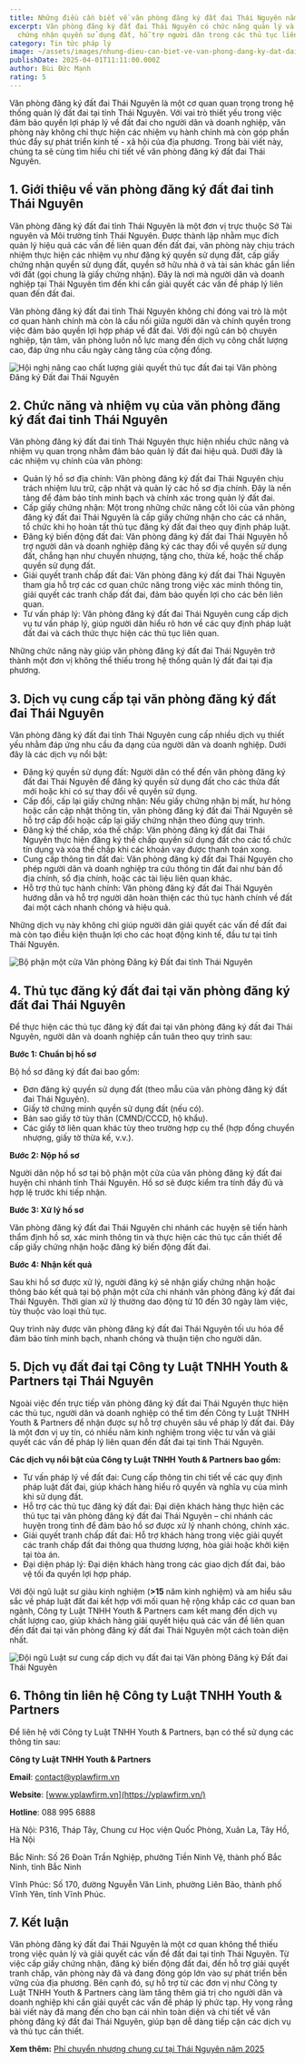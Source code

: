 ```yaml
---
title: Những điều cần biết về văn phòng đăng ký đất đai Thái Nguyên năm 2025
excerpt: Văn phòng đăng ký đất đai Thái Nguyên có chức năng quản lý và cấp giấy
  chứng nhận quyền sử dụng đất, hỗ trợ người dân trong các thủ tục liên quan
category: Tin tức pháp lý
image: ~/assets/images/nhung-dieu-can-biet-ve-van-phong-dang-ky-dat-dai-tinh-thai-nguyen-nam2025.jpg
publishDate: 2025-04-01T11:11:00.000Z
author: Bùi Đức Mạnh
rating: 5
---
```

Văn phòng đăng ký đất đai Thái Nguyên là một cơ quan quan trọng trong hệ thống quản lý đất đai tại tỉnh Thái Nguyên. Với vai trò thiết yếu trong việc đảm bảo quyền lợi pháp lý về đất đai cho người dân và doanh nghiệp, văn phòng này không chỉ thực hiện các nhiệm vụ hành chính mà còn góp phần thúc đẩy sự phát triển kinh tế - xã hội của địa phương. Trong bài viết này, chúng ta sẽ cùng tìm hiểu chi tiết về văn phòng đăng ký đất đai Thái Nguyên.

## 1. Giới thiệu về văn phòng đăng ký đất đai tỉnh Thái Nguyên

Văn phòng đăng ký đất đai tỉnh Thái Nguyên là một đơn vị trực thuộc Sở Tài nguyên và Môi trường tỉnh Thái Nguyên. Được thành lập nhằm mục đích quản lý hiệu quả các vấn đề liên quan đến đất đai, văn phòng này chịu trách nhiệm thực hiện các nhiệm vụ như đăng ký quyền sử dụng đất, cấp giấy chứng nhận quyền sử dụng đất, quyền sở hữu nhà ở và tài sản khác gắn liền với đất (gọi chung là giấy chứng nhận). Đây là nơi mà người dân và doanh nghiệp tại Thái Nguyên tìm đến khi cần giải quyết các vấn đề pháp lý liên quan đến đất đai.

Văn phòng đăng ký đất đai tỉnh Thái Nguyên không chỉ đóng vai trò là một cơ quan hành chính mà còn là cầu nối giữa người dân và chính quyền trong việc đảm bảo quyền lợi hợp pháp về đất đai. Với đội ngũ cán bộ chuyên nghiệp, tận tâm, văn phòng luôn nỗ lực mang đến dịch vụ công chất lượng cao, đáp ứng nhu cầu ngày càng tăng của cộng đồng.

![Hội nghị nâng cao chất lượng giải quyết thủ tục đất đai tại Văn phòng Đăng ký Đất đai Thái Nguyên](~/assets/images/hoi-nghi-nang-cao-chat-luong-giai-quyet-thu-tuc-dat-dai-tai-van-phong-dang-ky-dat-dai-thai-nguyen.jpg "Hội nghị nâng cao chất lượng giải quyết thủ tục đất đai tại Văn phòng Đăng ký Đất đai Thái Nguyên")

## 2. Chức năng và nhiệm vụ của văn phòng đăng ký đất đai tỉnh Thái Nguyên

Văn phòng đăng ký đất đai tỉnh Thái Nguyên thực hiện nhiều chức năng và nhiệm vụ quan trọng nhằm đảm bảo quản lý đất đai hiệu quả. Dưới đây là các nhiệm vụ chính của văn phòng:

* Quản lý hồ sơ địa chính: Văn phòng đăng ký đất đai Thái Nguyên chịu trách nhiệm lưu trữ, cập nhật và quản lý các hồ sơ địa chính. Đây là nền tảng để đảm bảo tính minh bạch và chính xác trong quản lý đất đai.
* Cấp giấy chứng nhận: Một trong những chức năng cốt lõi của văn phòng đăng ký đất đai Thái Nguyên là cấp giấy chứng nhận cho các cá nhân, tổ chức khi họ hoàn tất thủ tục đăng ký đất đai theo quy định pháp luật.
* Đăng ký biến động đất đai: Văn phòng đăng ký đất đai Thái Nguyên hỗ trợ người dân và doanh nghiệp đăng ký các thay đổi về quyền sử dụng đất, chẳng hạn như chuyển nhượng, tặng cho, thừa kế, hoặc thế chấp quyền sử dụng đất.
* Giải quyết tranh chấp đất đai: Văn phòng đăng ký đất đai Thái Nguyên tham gia hỗ trợ các cơ quan chức năng trong việc xác minh thông tin, giải quyết các tranh chấp đất đai, đảm bảo quyền lợi cho các bên liên quan.
* Tư vấn pháp lý: Văn phòng đăng ký đất đai Thái Nguyên cung cấp dịch vụ tư vấn pháp lý, giúp người dân hiểu rõ hơn về các quy định pháp luật đất đai và cách thức thực hiện các thủ tục liên quan.

Những chức năng này giúp văn phòng đăng ký đất đai Thái Nguyên trở thành một đơn vị không thể thiếu trong hệ thống quản lý đất đai tại địa phương.

## 3. Dịch vụ cung cấp tại văn phòng đăng ký đất đai Thái Nguyên

Văn phòng đăng ký đất đai tỉnh Thái Nguyên cung cấp nhiều dịch vụ thiết yếu nhằm đáp ứng nhu cầu đa dạng của người dân và doanh nghiệp. Dưới đây là các dịch vụ nổi bật:

* Đăng ký quyền sử dụng đất: Người dân có thể đến văn phòng đăng ký đất đai Thái Nguyên để đăng ký quyền sử dụng đất cho các thửa đất mới hoặc khi có sự thay đổi về quyền sử dụng.
* Cấp đổi, cấp lại giấy chứng nhận: Nếu giấy chứng nhận bị mất, hư hỏng hoặc cần cập nhật thông tin, văn phòng đăng ký đất đai Thái Nguyên sẽ hỗ trợ cấp đổi hoặc cấp lại giấy chứng nhận theo đúng quy trình.
* Đăng ký thế chấp, xóa thế chấp: Văn phòng đăng ký đất đai Thái Nguyên thực hiện đăng ký thế chấp quyền sử dụng đất cho các tổ chức tín dụng và xóa thế chấp khi các khoản vay được thanh toán xong.
* Cung cấp thông tin đất đai: Văn phòng đăng ký đất đai Thái Nguyên cho phép người dân và doanh nghiệp tra cứu thông tin đất đai như bản đồ địa chính, sổ địa chính, hoặc các tài liệu liên quan khác.
* Hỗ trợ thủ tục hành chính: Văn phòng đăng ký đất đai Thái Nguyên hướng dẫn và hỗ trợ người dân hoàn thiện các thủ tục hành chính về đất đai một cách nhanh chóng và hiệu quả.

Những dịch vụ này không chỉ giúp người dân giải quyết các vấn đề đất đai mà còn tạo điều kiện thuận lợi cho các hoạt động kinh tế, đầu tư tại tỉnh Thái Nguyên.

![Bộ phận một cửa Văn phòng Đăng ký Đất đai tỉnh Thái Nguyên](~/assets/images/bo-phan-mot-cua-van-phong-dang-ky-dat-dai-tinh-thai-nguyen.jpg "Bộ phận một cửa Văn phòng Đăng ký Đất đai tỉnh Thái Nguyên")

## 4. Thủ tục đăng ký đất đai tại văn phòng đăng ký đất đai Thái Nguyên

Để thực hiện các thủ tục đăng ký đất đai tại văn phòng đăng ký đất đai Thái Nguyên, người dân và doanh nghiệp cần tuân theo quy trình sau:

**Bước 1: Chuẩn bị hồ sơ**

Bộ hồ sơ đăng ký đất đai bao gồm:

* Đơn đăng ký quyền sử dụng đất (theo mẫu của văn phòng đăng ký đất đai Thái Nguyên).
* Giấy tờ chứng minh quyền sử dụng đất (nếu có).
* Bản sao giấy tờ tùy thân (CMND/CCCD, hộ khẩu).
* Các giấy tờ liên quan khác tùy theo trường hợp cụ thể (hợp đồng chuyển nhượng, giấy tờ thừa kế, v.v.).

**Bước 2: Nộp hồ sơ**

Người dân nộp hồ sơ tại bộ phận một cửa của văn phòng đăng ký đất đai huyện chi nhánh tỉnh Thái Nguyên. Hồ sơ sẽ được kiểm tra tính đầy đủ và hợp lệ trước khi tiếp nhận.

**Bước 3: Xử lý hồ sơ**

Văn phòng đăng ký đất đai Thái Nguyên chi nhánh các huyện sẽ tiến hành thẩm định hồ sơ, xác minh thông tin và thực hiện các thủ tục cần thiết để cấp giấy chứng nhận hoặc đăng ký biến động đất đai.

**Bước 4: Nhận kết quả**

Sau khi hồ sơ được xử lý, người đăng ký sẽ nhận giấy chứng nhận hoặc thông báo kết quả tại bộ phận một cửa chi nhánh văn phòng đăng ký đất đai Thái Nguyên. Thời gian xử lý thường dao động từ 10 đến 30 ngày làm việc, tùy thuộc vào loại thủ tục.

Quy trình này được văn phòng đăng ký đất đai Thái Nguyên tối ưu hóa để đảm bảo tính minh bạch, nhanh chóng và thuận tiện cho người dân.

## 5. Dịch vụ đất đai tại Công ty Luật TNHH Youth & Partners tại Thái Nguyên

Ngoài việc đến trực tiếp văn phòng đăng ký đất đai Thái Nguyên thực hiện các thủ tục, người dân và doanh nghiệp có thể tìm đến Công ty Luật TNHH Youth & Partners để nhận được sự hỗ trợ chuyên sâu về pháp lý đất đai. Đây là một đơn vị uy tín, có nhiều năm kinh nghiệm trong việc tư vấn và giải quyết các vấn đề pháp lý liên quan đến đất đai tại tỉnh Thái Nguyên.

**Các dịch vụ nổi bật của Công ty Luật TNHH Youth & Partners bao gồm:**

* Tư vấn pháp lý về đất đai: Cung cấp thông tin chi tiết về các quy định pháp luật đất đai, giúp khách hàng hiểu rõ quyền và nghĩa vụ của mình khi sử dụng đất.
* Hỗ trợ các thủ tục đăng ký đất đai: Đại diện khách hàng thực hiện các thủ tục tại văn phòng đăng ký đất đai Thái Nguyên – chi nhánh các huyện trong tỉnh để đảm bảo hồ sơ được xử lý nhanh chóng, chính xác.
* Giải quyết tranh chấp đất đai: Hỗ trợ khách hàng trong việc giải quyết các tranh chấp đất đai thông qua thương lượng, hòa giải hoặc khởi kiện tại tòa án.
* Đại diện pháp lý: Đại diện khách hàng trong các giao dịch đất đai, bảo vệ tối đa quyền lợi hợp pháp.

Với đội ngũ luật sư giàu kinh nghiệm (**\>15** năm kinh nghiệm) và am hiểu sâu sắc về pháp luật đất đai kết hợp với mối quan hệ rộng khắp các cơ quan ban ngành, Công ty Luật TNHH Youth & Partners cam kết mang đến dịch vụ chất lượng cao, giúp khách hàng giải quyết hiệu quả các vấn đề liên quan đến đất đai tại văn phòng đăng ký đất đai Thái Nguyên một cách toàn diện nhất.

![Đội ngũ Luật sư cung cấp dịch vụ đất đai tại Văn phòng Đăng ký Đất đai Thái Nguyên](~/assets/images/doi-ngu-luat-su-cung-cap-dich-vu-dat-dai-tai-van-phong-dang-ky-dat-dai-thai-nguyen.jpg "Đội ngũ Luật sư cung cấp dịch vụ đất đai tại Văn phòng Đăng ký Đất đai Thái Nguyên")

## 6. Thông tin liên hệ Công ty Luật TNHH Youth & Partners

Để liên hệ với Công ty Luật TNHH Youth & Partners, bạn có thể sử dụng các thông tin sau:

**Công ty Luật TNHH Youth & Partners**

**Email**: [contact@yplawfirm.vn](mailto:contact@yplawfirm.vn)

**Website**: [www.yplawfirm.vn](https://yplawfirm.vn/)

**Hotline**: 088 995 6888

Hà Nội: P316, Tháp Tây, Chung cư Học viện Quốc Phòng, Xuân La, Tây Hồ, Hà Nội

Bắc Ninh: Số 26 Đoàn Trần Nghiệp, phường Tiền Ninh Vệ, thành phố Bắc Ninh, tỉnh Bắc Ninh

Vĩnh Phúc: Số 170, đường Nguyễn Văn Linh, phường Liên Bảo, thành phố Vĩnh Yên, tỉnh Vĩnh Phúc.

## 7. Kết luận

Văn phòng đăng ký đất đai Thái Nguyên là một cơ quan không thể thiếu trong việc quản lý và giải quyết các vấn đề đất đai tại tỉnh Thái Nguyên. Từ việc cấp giấy chứng nhận, đăng ký biến động đất đai, đến hỗ trợ giải quyết tranh chấp, văn phòng này đã và đang đóng góp lớn vào sự phát triển bền vững của địa phương. Bên cạnh đó, sự hỗ trợ từ các đơn vị như Công ty Luật TNHH Youth & Partners càng làm tăng thêm giá trị cho người dân và doanh nghiệp khi cần giải quyết các vấn đề pháp lý phức tạp. Hy vọng rằng bài viết này đã mang đến cho bạn cái nhìn toàn diện và chi tiết về văn phòng đăng ký đất đai Thái Nguyên, giúp bạn dễ dàng tiếp cận các dịch vụ và thủ tục cần thiết.

**Xem thêm:** [Phí chuyển nhượng chung cư tại Thái Nguyên năm 2025](https://yplawfirm.vn/phap-ly/phi-chuyen-nhuong-chung-cu-tai-thai-nguyen-nam-2025)
